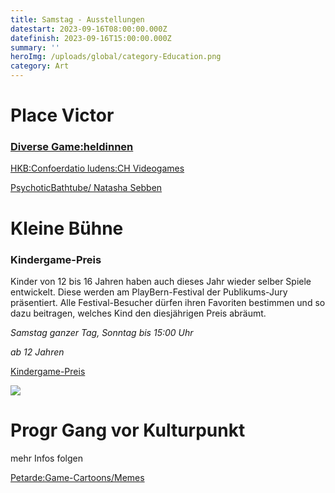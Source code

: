 ```yaml
---
title: Samstag - Ausstellungen
datestart: 2023-09-16T08:00:00.000Z
datefinish: 2023-09-16T15:00:00.000Z
summary: ''
heroImg: /uploads/global/category-Education.png
category: Art
---
```


# &#x20;Place Victor

### [Diverse Game\:heldinnen]()

[HKB\:Confoerdatio ludens\:CH Videogames]()

[PsychoticBathtube/ Natasha Sebben	]()

# Kleine Bühne

### Kindergame-Preis

Kinder von 12 bis 16 Jahren haben auch dieses Jahr wieder selber Spiele entwickelt. Diese werden am PlayBern-Festival der Publikums-Jury präsentiert. Alle Festival-Besucher dürfen ihren Favoriten bestimmen und so dazu beitragen, welches Kind den diesjährigen Preis abräumt.

*Samstag ganzer Tag, Sonntag bis 15:00 Uhr*

*ab 12 Jahren*

[Kindergame-Preis](/posts/2023-kinder-game-wettbewerb)

![](/uploads/IMG_7823.JPG)

# Progr Gang vor Kulturpunkt

mehr Infos folgen

[Petarde\:Game-Cartoons/Memes](https://petarde.ch/)&#x9;
